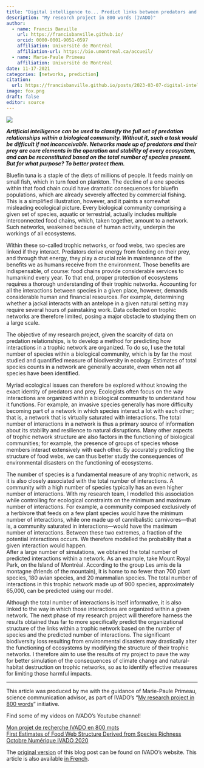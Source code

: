 ```yaml
---
title: "Digital intelligence to... Predict links between predators and prey"
description: "My research project in 800 words (IVADO)"
author:
  - name: Francis Banville
    url: https://francisbanville.github.io/
    orcid: 0000-0001-9051-0597
    affiliation: Université de Montréal 
    affiliation-url: https://bio.umontreal.ca/accueil/
  - name: Marie-Paule Primeau
    affiliation: Université de Montréal
date: 11-17-2021
categories: [networks, prediction] 
citation: 
  url: https://francisbanville.github.io/posts/2023-03-07-digital-intelligence/ 
image: fox.png
draft: false 
editor: source
---
```


![](fox.png){fig-align="center"}

***Artificial intelligence can be used to classify the full set of predation relationships within a biological community. Without it, such a task would be difficult if not inconceivable. Networks made up of predators and their prey are core elements in the operation and stability of every ecosystem, and can be reconstituted based on the total number of species present. But for what purpose? To better protect them.***

Bluefin tuna is a staple of the diets of millions of people. It feeds mainly on small fish, which in turn feed on plankton. The decline of a one species within that food chain could have dramatic consequences for bluefin populations, which are already severely affected by commercial fishing. This is a simplified illustration, however, and it paints a somewhat misleading ecological picture. Every biological community comprising a given set of species, aquatic or terrestrial, actually includes multiple interconnected food chains, which, taken together, amount to a network. Such networks, weakened because of human activity, underpin the workings of all ecosystems.

Within these so-called trophic networks, or food webs, two species are linked if they interact. Predators derive energy from feeding on their prey, and through that energy, they play a crucial role in maintenance of the benefits we as humans receive from the environment. Those benefits are indispensable, of course: food chains provide considerable services to humankind every year. To that end, proper protection of ecosystems requires a thorough understanding of their trophic networks. Accounting for all the interactions between species in a given place, however, demands considerable human and financial resources. For example, determining whether a jackal interacts with an antelope in a given natural setting may require several hours of painstaking work. Data collected on trophic networks are therefore limited, posing a major obstacle to studying them on a large scale.

The objective of my research project, given the scarcity of data on predation relationships, is to develop a method for predicting how interactions in a trophic network are organized. To do so, I use the total number of species within a biological community, which is by far the most studied and quantified measure of biodiversity in ecology. Estimates of total species counts in a network are generally accurate, even when not all species have been identified.

Myriad ecological issues can therefore be explored without knowing the exact identity of predators and prey. Ecologists often focus on the way interactions are organized within a biological community to understand how it functions. For example, an invasive species generally has more difficulty becoming part of a network in which species interact a lot with each other; that is, a network that is virtually saturated with interactions. The total number of interactions in a network is thus a primary source of information about its stability and resilience to natural disruptions. Many other aspects of trophic network structure are also factors in the functioning of biological communities; for example, the presence of groups of species whose members interact extensively with each other. By accurately predicting the structure of food webs, we can thus better study the consequences of environmental disasters on the functioning of ecosystems.

The number of species is a fundamental measure of any trophic network, as it is also closely associated with the total number of interactions. A community with a high number of species typically has an even higher number of interactions. With my research team, I modelled this association while controlling for ecological constraints on the minimum and maximum number of interactions. For example, a community composed exclusively of a herbivore that feeds on a few plant species would have the minimum number of interactions, while one made up of cannibalistic carnivores---that is, a community saturated in interactions---would have the maximum number of interactions. Between these two extremes, a fraction of the potential interactions occurs. We therefore modelled the probability that a given interaction would happen.\
After a large number of simulations, we obtained the total number of predicted interactions within a network. As an example, take Mount Royal Park, on the Island of Montréal. According to the group Les amis de la montagne (friends of the mountain), it is home to no fewer than 700 plant species, 180 avian species, and 20 mammalian species. The total number of interactions in this trophic network made up of 900 species, approximately 65,000, can be predicted using our model.

Although the total number of interactions is itself informative, it is also linked to the way in which those interactions are organized within a given network. The next phase of my research project will therefore harness the results obtained thus far to more specifically predict the organizational structure of the links within a trophic network based on the number of species and the predicted number of interactions. The significant biodiversity loss resulting from environmental disasters may drastically alter the functioning of ecosystems by modifying the structure of their trophic networks. I therefore aim to use the results of my project to pave the way for better simulation of the consequences of climate change and natural-habitat destruction on trophic networks, so as to identify effective measures for limiting those harmful impacts.

------------------------------------------------------------------------

This article was produced by me with the guidance of Marie-Paule Primeau, science communication advisor, as part of IVADO's "[My research project in 800 words](https://ivado.ca/en/my-research-project-in-800-words/)" initiative.

Find some of my videos on IVADO's Youtube channel!

[Mon projet de recherche IVADO en 800 mots](https://www.youtube.com/watch?v=aeWX1rpJaWg&ab_channel=IVADO)\
[First Estimates of Food Web Structure Derived from Species Richness](https://www.youtube.com/watch?v=XFqDtf2BTg8&ab_channel=IVADO)\
[Octobre Numérique IVADO 2020](https://www.youtube.com/watch?v=vIQDgTy8Gks&t=17s&ab_channel=IVADO)

The [original version](https://ivado.ca/en/knowledge/predict-links-between-predators-and-prey/) of this blog post can be found on IVADO's website. This article is also available [in French](https://ivado.ca/connaissance/predire-les-liens-entre-predateurs-et-proies/).
